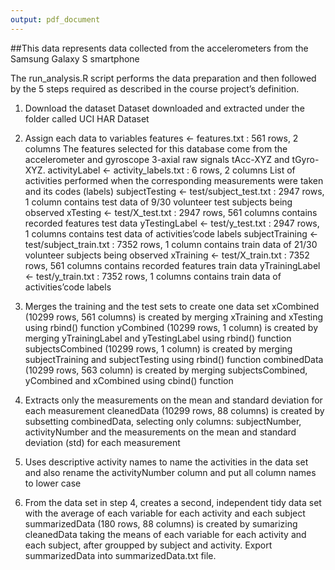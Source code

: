 ```yaml
---
output: pdf_document
---
```

##This data represents data collected from the accelerometers from the Samsung Galaxy S smartphone

The run_analysis.R script performs the data preparation and then followed by the 5 steps required as described in the course project’s definition.

1. Download the dataset
    Dataset downloaded and extracted under the folder called UCI HAR Dataset

2. Assign each data to variables
    features <- features.txt : 561 rows, 2 columns
    The features selected for this database come from the accelerometer and gyroscope 3-axial raw      signals tAcc-XYZ and tGyro-XYZ.
    activityLabel <- activity_labels.txt : 6 rows, 2 columns
    List of activities performed when the corresponding measurements were taken and its codes          (labels)
    subjectTesting <- test/subject_test.txt : 2947 rows, 1 column
    contains test data of 9/30 volunteer test subjects being observed
    xTesting <- test/X_test.txt : 2947 rows, 561 columns
    contains recorded features test data
    yTestingLabel <- test/y_test.txt : 2947 rows, 1 columns
    contains test data of activities’code labels
    subjectTraining <- test/subject_train.txt : 7352 rows, 1 column
    contains train data of 21/30 volunteer subjects being observed
    xTraining <- test/X_train.txt : 7352 rows, 561 columns
    contains recorded features train data
    yTrainingLabel <- test/y_train.txt : 7352 rows, 1 columns
    contains train data of activities’code labels

3. Merges the training and the test sets to create one data set
    xCombined (10299 rows, 561 columns) is created by merging xTraining and xTesting using rbind()     function
    yCombined (10299 rows, 1 column) is created by merging yTrainingLabel and yTestingLabel using      rbind() function
    subjectsCombined (10299 rows, 1 column) is created by merging subjectTraining and                  subjectTesting using rbind() function
    combinedData (10299 rows, 563 column) is created by merging subjectsCombined, yCombined and        xCombined using cbind() function

4. Extracts only the measurements on the mean and standard deviation for each measurement
      cleanedData (10299 rows, 88 columns) is created by subsetting combinedData, selecting only         columns: subjectNumber, activityNumber and the measurements on the mean and standard               deviation (std) for each measurement

5. Uses descriptive activity names to name the activities in the data set and also rename the            activityNumber column and put all column names to lower case


7. From the data set in step 4, creates a second, independent tidy data set with the average of each variable for each activity and each subject
summarizedData (180 rows, 88 columns) is created by sumarizing cleanedData taking the means of each variable for each activity and each subject, after groupped by subject and activity.
Export summarizedData into summarizedData.txt file.

